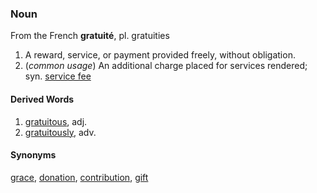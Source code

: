===Noun===

From the French '''gratuit&eacute;''', pl. gratuities

#A reward, service, or payment provided freely, without obligation.
#(''common usage'') An additional charge placed for services rendered; syn. [[service fee]]

====Derived Words====

#[[gratuitous]], adj.
#[[gratuitously]], adv.

====Synonyms====

[[grace]], [[donation]], [[contribution]], [[gift]]